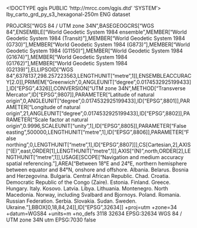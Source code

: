 <!DOCTYPE qgis PUBLIC 'http://mrcc.com/qgis.dtd' 'SYSTEM'>
<qgis version="3.32.2-Lima">
  <identifier>lby_carto_grd_py_s3_hexagonal-250m</identifier>
  <parentidentifier></parentidentifier>
  <language>ENG</language>
  <type>dataset</type>
  <title>lby_carto_grd_py_s3_hexagonal-250m</title>
  <abstract></abstract>
  <contact>
    <name></name>
    <organization></organization>
    <position></position>
    <voice></voice>
    <fax></fax>
    <email></email>
    <role></role>
  </contact>
  <links/>
  <dates/>
  <fees></fees>
  <encoding></encoding>
  <crs>
    <spatialrefsys nativeFormat="Wkt">
      <wkt>PROJCRS["WGS 84 / UTM zone 34N",BASEGEOGCRS["WGS 84",ENSEMBLE["World Geodetic System 1984 ensemble",MEMBER["World Geodetic System 1984 (Transit)"],MEMBER["World Geodetic System 1984 (G730)"],MEMBER["World Geodetic System 1984 (G873)"],MEMBER["World Geodetic System 1984 (G1150)"],MEMBER["World Geodetic System 1984 (G1674)"],MEMBER["World Geodetic System 1984 (G1762)"],MEMBER["World Geodetic System 1984 (G2139)"],ELLIPSOID["WGS 84",6378137,298.257223563,LENGTHUNIT["metre",1]],ENSEMBLEACCURACY[2.0]],PRIMEM["Greenwich",0,ANGLEUNIT["degree",0.0174532925199433]],ID["EPSG",4326]],CONVERSION["UTM zone 34N",METHOD["Transverse Mercator",ID["EPSG",9807]],PARAMETER["Latitude of natural origin",0,ANGLEUNIT["degree",0.0174532925199433],ID["EPSG",8801]],PARAMETER["Longitude of natural origin",21,ANGLEUNIT["degree",0.0174532925199433],ID["EPSG",8802]],PARAMETER["Scale factor at natural origin",0.9996,SCALEUNIT["unity",1],ID["EPSG",8805]],PARAMETER["False easting",500000,LENGTHUNIT["metre",1],ID["EPSG",8806]],PARAMETER["False northing",0,LENGTHUNIT["metre",1],ID["EPSG",8807]]],CS[Cartesian,2],AXIS["(E)",east,ORDER[1],LENGTHUNIT["metre",1]],AXIS["(N)",north,ORDER[2],LENGTHUNIT["metre",1]],USAGE[SCOPE["Navigation and medium accuracy spatial referencing."],AREA["Between 18°E and 24°E, northern hemisphere between equator and 84°N, onshore and offshore. Albania. Belarus. Bosnia and Herzegovina. Bulgaria. Central African Republic. Chad. Croatia. Democratic Republic of the Congo (Zaire). Estonia. Finland. Greece. Hungary. Italy. Kosovo. Latvia. Libya. Lithuania. Montenegro. North Macedonia. Norway, including Svalbard and Bjornoys. Poland. Romania. Russian Federation. Serbia. Slovakia. Sudan. Sweden. Ukraine."],BBOX[0,18,84,24]],ID["EPSG",32634]]</wkt>
      <proj4>+proj=utm +zone=34 +datum=WGS84 +units=m +no_defs</proj4>
      <srsid>3118</srsid>
      <srid>32634</srid>
      <authid>EPSG:32634</authid>
      <description>WGS 84 / UTM zone 34N</description>
      <projectionacronym>utm</projectionacronym>
      <ellipsoidacronym>EPSG:7030</ellipsoidacronym>
      <geographicflag>false</geographicflag>
    </spatialrefsys>
  </crs>
  <extent>
    <spatial maxz="0" maxy="0" minz="0" maxx="0" dimensions="2" miny="0" crs="EPSG:32634" minx="0"/>
    <temporal>
      <period>
        <start></start>
        <end></end>
      </period>
    </temporal>
  </extent>
</qgis>
